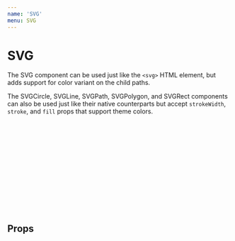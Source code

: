 ```yaml
---
name: 'SVG'
menu: SVG
---
```




# SVG

The SVG component can be used just like the `<svg>` HTML element, but adds support for color variant on the child paths.

The SVGCircle, SVGLine, SVGPath, SVGPolygon, and SVGRect components can also be used just like their native counterparts
but accept `strokeWidth`, `stroke`, and `fill` props that support theme colors.

<Playground>
  <Wrapper>
    <SVG viewBox="0 0 317.78 318.06" width="200px">
      <SVGPath fill="primary" d="M276.47,158.85a117.54,117.54,0,0,0-235.08,0H.08C.08,71.26,71.34,0,158.93,0S317.78,71.26,317.78,158.85Z"/>
      <SVGPath fill="secondary" d="M317.7,159.21c0,87.59-71.26,158.85-158.85,158.85S0,246.8,0,159.21H41.32a117.54,117.54,0,1,0,235.07,0Z"/>
      <SVGPolygon fill="dark" points="223.97 143.01 174.03 143.01 174.03 93.06 141.86 93.06 141.86 143.01 91.9 143.01 91.9 175.18 141.86 175.18 141.86 225.13 174.03 225.13 174.03 175.18 223.97 175.18 223.97 143.01"/>
    </SVG>
  </Wrapper>
</Playground>

## Props

<Props of={SVG} />
<Props of={SVGCircle} />
<Props of={SVGLine} />
<Props of={SVGPath} />
<Props of={SVGPolygon} />
<Props of={SVGRect} />
